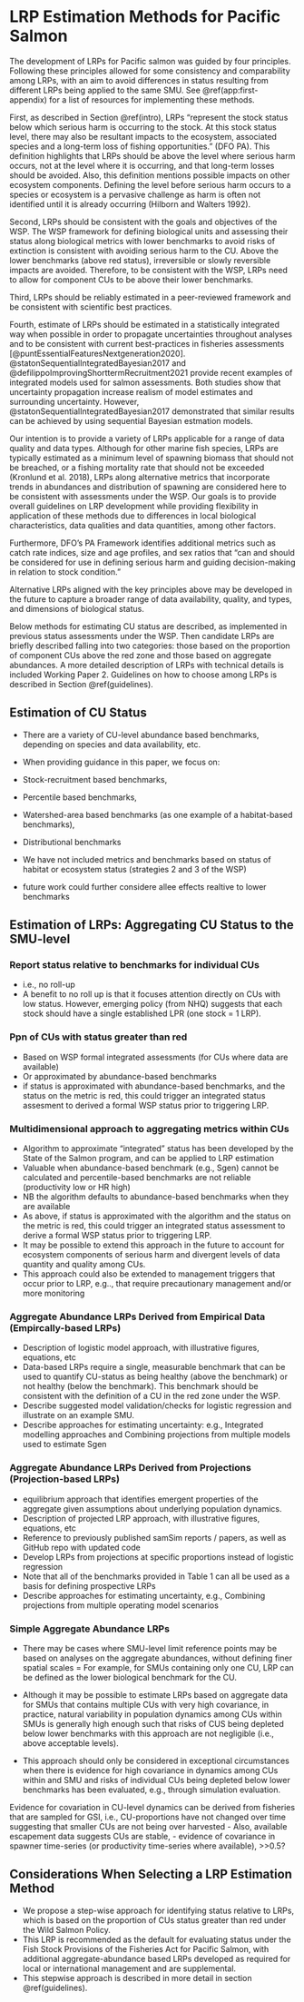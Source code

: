 # LRP Estimation Methods for Pacific Salmon {#est-methods}

The development of LRPs for Pacific salmon was guided by four principles. Following these principles allowed for some consistency and comparability among LRPs, with an aim to avoid differences in status resulting from different LRPs being applied to the same SMU. See \@ref(app:first-appendix) for a list of resources for implementing these methods.

<!-- CH comment: some of the text in this subsection may be moved to the Intro-->

First, as described in Section \@ref(intro), LRPs  "represent the stock status below which serious harm is occurring to the stock. At this stock status level, there may also be resultant impacts to the ecosystem, associated species and a long-term loss of fishing opportunities.” (DFO PA)<!--CH; add refrence-->. This definition highlights that LRPs should be above the level where serious harm occurs, not at the level where it is occurring, and that long-term losses should be avoided. Also, this definition mentions possible impacts on other ecosystem components. Defining the level before serious harm occurs to a species or ecosystem is a pervasive challenge as harm is often not identified until it is already occurring (Hilborn and Walters 1992). <!--CH; add refrence-->

Second, LRPs should be consistent with the goals and objectives of the WSP. The WSP framework for defining biological units and assessing their status along biological metrics with lower benchmarks to avoid risks of extinction is consistent with avoiding serious harm to the CU. Above the lower benchmarks (above red status), irreversible or slowly reversible impacts are avoided. Therefore, to be consistent with the WSP, LRPs need to allow for component CUs to be above their lower benchmarks.

Third, LRPs should be reliably estimated in a peer-reviewed framework and be consistent with scientific best practices. <!--CH add more here?-->

Fourth, estimate of LRPs should be estimated in a statistically integrated <!-- 
  CW: or sequential Bayes? i.e. sampling from posterior--> way when possible in order to propagate uncertainties throughout analyses and to be consistent with current best-practices in fisheries assessments [@puntEssentialFeaturesNextgeneration2020]. @statonSequentialIntegratedBayesian2017 and @defilippoImprovingShorttermRecruitment2021 provide recent examples of integrated models used for salmon assessments. Both studies show that uncertainty propagation increase realism of model estimates and surrounding uncertainty. However, @statonSequentialIntegratedBayesian2017 demonstrated that similar results can be achieved by using sequential Bayesian estmation models. 




Our intention is to provide a variety of LRPs applicable for a range of data quality and data types. 
Although for other marine fish species, LRPs are typically estimated as a minimum level of spawning biomass that should not be breached, or a fishing mortality rate that should not be exceeded (Kronlund et al. 2018), LRPs along alternative metrics that incorporate trends in abundances and distribution of spawning are considered here to be consistent with assessments under the WSP. Our goals is to provide overall guidelines on LRP development while providing flexibility in application of these methods due to differences in local biological characteristics, data qualities and data quantities, among other factors.


Furthermore, DFO's PA Framework identifies additional metrics such as catch rate indices, size and age profiles, and sex ratios that "can and should be considered for use in defining serious harm and guiding decision-making in relation to stock condition.” <!--CH; add refrence-->

Alternative LRPs aligned with the key principles above may be developed in the future to capture a broader range of data availability, quality, and types, and dimensions of biological status.<!-- CH comment: some suggestions to be included in "further analyses" sections in both WPs".-->


Below methods for estimating CU status are described, as implemented in previous status assessments under the WSP. Then candidate LRPs are briefly described falling into two categories: those based on the proportion of component CUs above the red zone and those based on aggregate abundances.  A more detailed description of LRPs with technical details is included Working Paper 2. Guidelines on how to choose among LRPs is described in Section \@ref(guidelines). <!--CH: choosing between ppn CUs and aggregate abundance will depend on decision context. If LRP is used within the context of a MP framework, then an aggregate abundance-based LRP may be more suitable, and does not need to be explicitly defined. -->


## Estimation of CU Status

-	There are a variety of CU-level abundance based benchmarks, depending on species and data availability, etc. 
-	When providing guidance in this paper, we focus on: 

-	Stock-recruitment based benchmarks, 
-	Percentile based benchmarks, 
-	Watershed-area based benchmarks (as one example of a habitat-based benchmarks), 
-	Distributional benchmarks


-	We have not included metrics and benchmarks based on status of habitat or ecosystem status (strategies 2 and 3 of the WSP)
- future work could further considere allee effects realtive to lower benchmarks

<!-- KH comment: I have moved the following text here from the Chum chapter of the case study paper as I think it fits better here (July 19, 2021). This text was compiled by Luke.


### Benchmarks for Conservation Units

- The Wild Salmon Policy requires that salmon Conservation Units have set benchmarks dividing three levels of health: red, amber, green.
- From @canada_canadas_2005: "The lower benchmark between Amber and Red will be established at a level of abundance high enough to ensure there is a **substantial** buffer between it and any level of abundance that could lead to a CU being considered at risk of extinction by COSEWIC. The buffer will account for uncertainty in data and control of harvest management."

Level of abundance that could lead to a CU being considered at risk of extinction by COSEWIC can be informed by several criteria:

- @holt_indicators_2009: Table 2
  - Spawner abundance
  - Time trends in spawner abundance
  - Distribution
  - Likelihood of continued trends in abundance given fishing effort
- @cosewic_cosewic_2019: Table 2
  - Decline in total number of mature individuals over last 10 years or 3 generations (whichever is longer) where reduction or its causes may not have ceased or may not be understood of may not be reversible, based on (and specifying) any of: 
      - direct observation
      - an index of abundance appropriate to the taxon
      - a decline in index of area of occupancy, extent of occurrence and/or quality of habitat
      - actual or potential levels of exploitation
      - the effects of introduced taxa, hybridization, pathogens, pollutants, competitors, or parasites
  - Reduction of $\geq$ 70% = endangered
  - reduction of $\geq$ 50% = threatened
- @iucn_standards_and_petitions_committee_guidelines_2019: Table 2.1
  - same as COSEWIC above, but uses "Vulnerable" instead of "Threatened"

How do these line up with LRPs?

- @government_of_canada_fishery_2009: A fishery decision-making framework incorporating the precautionary approach: 
  - "LRP represents the stock status below which serious harm is occurring to the stock." 
  - "At this stock level, there may also be resultant impacts to the ecosystem, associated species and a lont-term loss of fishing opportunities"
  - "When developing reference points efforts should be made to take into consideration the range of factors which may affect the productivity of the stock including changes in ocean conditions, where information is available."

- @fisheries_and_oceans_canada_harvest_2006
  - "The Limit reference point is the stock level below which productivity is sufficiently impaired to cause serious harm to the resource but **above the level where the risk of extinction becomes a concern**" - Qualitatively similar to the benchmark between Red and Amber Zones in WSP. 
  
If each of the component CUs of a SMU is above the red/amber benchmark and thus not at risk of extinction, the entire SMU could judged to be above its LRP.


-->


## Estimation of LRPs: Aggregating CU Status to the SMU-level

### Report status relative to benchmarks for individual CUs

- i.e., no roll-up
- A benefit to no roll up is that it focuses attention directly on CUs with low status.  However, emerging policy (from NHQ) suggests that each stock should have a single established LPR (one stock = 1 LRP).

### Ppn of CUs with status greater than red

- Based on WSP formal integrated assessments (for CUs where data are available)
- Or approximated by abundance-based benchmarks
- if status is approximated with abundance-based benchmarks, and the status on the metric is red, this could trigger an integrated status assesment to derived a formal WSP status prior to triggering LRP.

### Multidimensional approach to aggregating metrics within CUs

- Algorithm to approximate "integrated" status has been developed by the State of the Salmon program, and can be applied to LRP estimation
- Valuable when abundance-based benchmark (e.g., Sgen) cannot be calculated and percentile-based benchmarks are not reliable (productivity low or HR high)
- NB the algorithm defaults to abundance-based benchmarks when they are available
- As above,  if status is approximated with the algorithm and the status on the metric is red, this could trigger an integrated status assessment to derive a formal WSP status prior to triggering LRP.
- It may be possible to extend this approach in the future to account for ecosystem components of serious harm and divergent levels of data quantity and quality among CUs. 
- This approach could also be extended to management triggers that occur prior to LRP, e.g.., that require precautionary management and/or more monitoring 



### Aggregate Abundance LRPs Derived from Empirical Data (Empircally-based LRPs)

<!-- K.Holt: the following text has been moved here from the chum chapter of the case study paper.
"The goal of these methods was to explore whether the status of component CUs could be predicted well by the aggregate abundance of the whole SMU. The motivation behind this approach is that many SMUs are not monitored at the CU level. If the aggregate abundance of the SMU could predict the status of component CUs, then an LRP that is measured in aggregate SMU abundance could be reliably used." 

--- also of note: abundance-based benchmarks may be preferred for link to HCR

--> 

- Description of logistic model approach, with illustrative figures, equations, etc
-	Data-based LRPs require a single, measurable benchmark that can be used to quantify CU-status as being healthy (above the benchmark) or not healthy (below the benchmark). This benchmark should be consistent with the definition of a CU in the red zone under the WSP. 
-	Describe suggested model validation/checks for logistic regression and illustrate on an example SMU.
-	Describe approaches for estimating uncertainty: e.g., Integrated modelling approaches and Combining projections from multiple models used to estimate Sgen

### Aggregate Abundance LRPs Derived from Projections (Projection-based LRPs)
- equilibrium approach that identifies emergent properties of the aggregate given assumptions about underlying population dynamics.
-	Description of projected LRP approach, with illustrative figures, equations, etc
-	Reference to previously published samSim reports / papers, as well as GitHub repo with updated code
-	Develop LRPs from projections at specific proportions instead of logistic regression
-	Note that all of the benchmarks provided in Table 1 can all be used as a basis for defining prospective LRPs 
-	Describe approaches for estimating uncertainty, e.g., Combining projections from multiple operating model scenarios


### Simple Aggregate Abundance LRPs

<!-- CW: What exactly is this approach? Just summing the lower benchmarks of all CUs? Or adding all the SR time series and estimating a single Sgen? Or something else? -->

- There may be cases where SMU-level limit reference points may be based on analyses on the aggregate abundances, without defining finer spatial scales
= For example, for SMUs containing only one CU, LRP can be defined as the lower biological benchmark for the CU. 

- Although it may be possible to estimate LRPs based on aggregate data for SMUs that contains multiple CUs with very high covariance, in practice, natural variability in population dynamics among CUs within SMUs is generally high enough such that risks of CUS being depleted below lower benchmarks with this approach are not negligible (i.e., above acceptable levels). 
- This approach should only be considered in exceptional circumstances when there is evidence for high covariance in dynamics among CUs within and SMU and risks of individual CUs being depleted below lower benchmarks has been evaluated, e.g., through simulation evaluation. 

Evidence for covariation in CU-level dynamics can be derived from fisheries that are sampled for GSI, i.e., CU-proportions have not changed over time suggesting that smaller CUs are not being over harvested
- Also, available escapement data suggests CUs are stable,
- evidence of covariance in spawner time-series (or productivity time-series where available), >>0.5?

## Considerations When Selecting a LRP Estimation Method

- We propose a step-wise approach for identifying status relative to LRPs, which is based on the proportion of CUs status greater than red under the Wild Salmon Policy. 
- This LRP is recommended as the default for evaluating status under the Fish Stock Provisions of the Fisheries Act for Pacific Salmon, with additional aggregate-abundance based LRPs developed as required for local or international management and are supplemental.
- This stepwise approach is described in more detail in section \@ref(guidelines).




